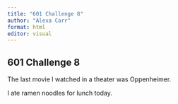 ```yaml
---
title: "601 Challenge 8"
author: "Alexa Carr"
format: html
editor: visual
---
```


## 601 Challenge 8

The last movie I watched in a theater was Oppenheimer.

I ate ramen noodles for lunch today.
